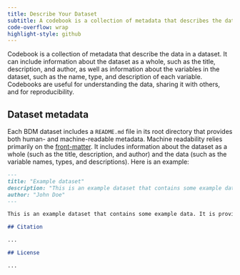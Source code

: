 ```yaml
---
title: Describe Your Dataset
subtitle: A codebook is a collection of metadata that describes the data in a dataset.
code-overflow: wrap
highlight-style: github
---
```


Codebook is a collection of metadata that describe the data in a dataset.  It can include information about the dataset as a whole, such as the title, description, and author, as well as information about the variables in the dataset, such as the name, type, and description of each variable. Codebooks are useful for understanding the data, sharing it with others, and for reproducibility.

## Dataset metadata

Each BDM dataset includes a `README.md` file in its root directory that provides both human- and machine-readable metadata. Machine readability relies primarily on the [front-matter](#). It includes information about the dataset as a whole (such as the title, description, and author) and the data (such as the variable names, types, and descriptions). Here is an example:

```markdown
---
title: "Example dataset"
description: "This is an example dataset that contains some example data."
author: "John Doe"
---

This is an example dataset that contains some example data. It is provided for illustrative purposes only.

## Citation

...

## License

...

```
